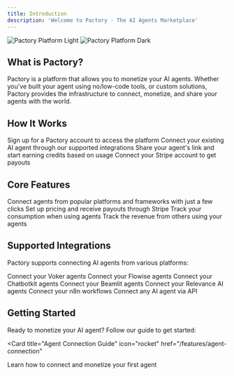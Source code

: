 ```yaml
---
title: Introduction
description: 'Welcome to Pactory - The AI Agents Marketplace'
---
```


<img
  className="block dark:hidden"
  src="/images/pactoryHero.png"
  alt="Pactory Platform Light"
/>
<img
  className="hidden dark:block"
  src="/images/pactoryHeroDark.png"
  alt="Pactory Platform Dark"
/>

## What is Pactory?

Pactory is a platform that allows you to monetize your AI agents. Whether you've built your agent using no/low-code tools, or custom solutions, Pactory provides the infrastructure to connect, monetize, and share your agents with the world.

## How It Works

<Steps>
  <Step title="Create an Account">
    Sign up for a Pactory account to access the platform
  </Step>
  <Step title="Connect Your Agent">
    Connect your existing AI agent through our supported integrations
  </Step>
    <Step title="Share Agent & Earn Credits">
    Share your agent's link and start earning credits based on usage
  </Step>
  <Step title="Set Up Payments">
    Connect your Stripe account to get payouts
  </Step>
</Steps>

## Core Features

<CardGroup cols={2}>
  <Card
    title="Easy Connection"
    icon="plug"
    href="/features/agent-connection"
  >
    Connect agents from popular platforms and frameworks with just a few clicks
  </Card>
  <Card
    title="Monetization"
    icon="money-bill"
    href="/features/monetization"
  >
    Set up pricing and receive payouts through Stripe
  </Card>
  <Card
    title="Usage Activity"
    icon="chart-line"
    href="/features/usage-activity"
  >
    Track your consumption when using agents
  </Card>
  <Card
    title="Earnings Activity"
    icon="money-bill-trend-up"
    href="/features/earnings-activity"
  >
    Track the revenue from others using your agents
  </Card>
</CardGroup>

## Supported Integrations

Pactory supports connecting AI agents from various platforms:

<CardGroup cols={2}>
  <Card title="Voker" href="/integrations/voker">
    Connect your Voker agents
  </Card>
  <Card title="Flowise" href="/integrations/flowise">
    Connect your Flowise agents
  </Card>
  <Card title="Chatbotkit" href="/integrations/chatbotkit">
    Connect your Chatbotkit agents
  </Card>
    <Card title="Beamlit" href="/integrations/beamlit">
    Connect your Beamlit agents
  </Card>
  <Card title="Relevance AI" href="/integrations/relevance">
    Connect your Relevance AI agents
  </Card>
  <Card title="n8n" href="/integrations/n8n">
    Connect your n8n workflows
  </Card>
  <Card title="Custom API" href="/integrations/custom-api">
    Connect any AI agent via API
  </Card>
</CardGroup>

## Getting Started

Ready to monetize your AI agent? Follow our guide to get started:

<Card
  title="Agent Connection Guide"
  icon="rocket"
  href="/features/agent-connection"
>
  Learn how to connect and monetize your first agent
</Card>

